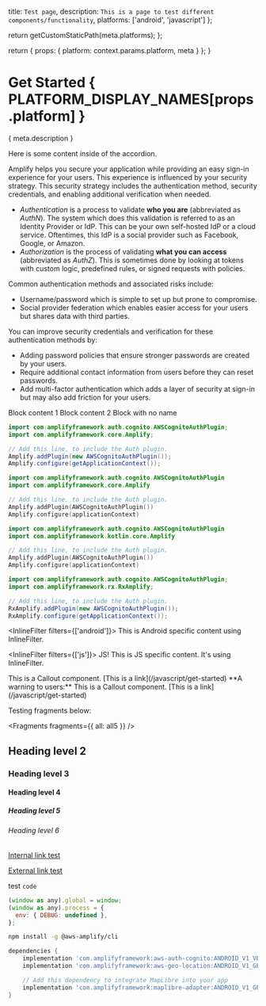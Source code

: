 
  title: `Test page`,
  description: `This is a page to test different components/functionality`,
  platforms: ['android', 'javascript']
};

  return getCustomStaticPath(meta.platforms);
};

  return {
    props: {
      platform: context.params.platform,
      meta
    }
  };
}

# Get Started { PLATFORM_DISPLAY_NAMES[props.platform] }

{ meta.description }

<Accordion title="An accordion with heading level 2" eyebrow="Heading test" headingLevel="2">

Here is some content inside of the accordion.

</Accordion>

<Accordion title='Understanding Auth high-level concepts' headingLevel='4' eyebrow='Learn more'>

Amplify helps you secure your application while providing an easy sign-in experience for your users. This experience is influenced by your security strategy. This security strategy includes the authentication method, security credentials, and enabling additional verification when needed.

- _Authentication_ is a process to validate **who you are** (abbreviated as _AuthN_). The system which does this validation is referred to as an Identity Provider or IdP. This can be your own self-hosted IdP or a cloud service. Oftentimes, this IdP is a social provider such as Facebook, Google, or Amazon.
- _Authorization_ is the process of validating **what you can access** (abbreviated as _AuthZ_). This is sometimes done by looking at tokens with custom logic, predefined rules, or signed requests with policies.

Common authentication methods and associated risks include:

- Username/password which is simple to set up but prone to compromise.
- Social provider federation which enables easier access for your users but shares data with third parties.

You can improve security credentials and verification for these authentication methods by:

- Adding password policies that ensure stronger passwords are created by your users.
- Require additional contact information from users before they can reset passwords.
- Add multi-factor authentication which adds a layer of security at sign-in but may also add friction for your users.

</Accordion>

<BlockSwitcher>
  <Block name="This is a really long title">Block content 1</Block>
  <Block name="This is a really long title This is an even longer title">
    Block content 2
  </Block>
  <Block>Block with no name</Block>
</BlockSwitcher>

<BlockSwitcher>
<Block name="Java">

```java
import com.amplifyframework.auth.cognito.AWSCognitoAuthPlugin;
import com.amplifyframework.core.Amplify;
```

```java
// Add this line, to include the Auth plugin.
Amplify.addPlugin(new AWSCognitoAuthPlugin());
Amplify.configure(getApplicationContext());
```

</Block>
<Block name="Kotlin - Callbacks">

```kotlin
import com.amplifyframework.auth.cognito.AWSCognitoAuthPlugin
import com.amplifyframework.core.Amplify
```

```kotlin
// Add this line, to include the Auth plugin.
Amplify.addPlugin(AWSCognitoAuthPlugin())
Amplify.configure(applicationContext)
```

</Block>
<Block name="Kotlin - Coroutines">

```kotlin
import com.amplifyframework.auth.cognito.AWSCognitoAuthPlugin
import com.amplifyframework.kotlin.core.Amplify
```

```kotlin
// Add this line, to include the Auth plugin.
Amplify.addPlugin(AWSCognitoAuthPlugin())
Amplify.configure(applicationContext)
```

</Block>
<Block name="RxJava">

```java
import com.amplifyframework.auth.cognito.AWSCognitoAuthPlugin;
import com.amplifyframework.rx.RxAmplify;
```

```java
// Add this line, to include the Auth plugin.
RxAmplify.addPlugin(new AWSCognitoAuthPlugin());
RxAmplify.configure(getApplicationContext());
```

</Block>
</BlockSwitcher>

<InlineFilter filters={['android']}>
  This is Android specific content using InlineFilter.
</InlineFilter>

<InlineFilter filters={['js']}>
  JS! This is JS specific content. It's using InlineFilter.
</InlineFilter>

<Callout>
  This is a Callout component. [This is a link](/javascript/get-started)
</Callout>

<Callout warning>
  **A warning to users:** This is a Callout component. [This is a
  link](/javascript/get-started)
</Callout>

<YoutubeEmbed embedId="k74IrUNaJVk?start=40" />


Testing fragments below:

<Fragments fragments={{ all: all5 }} />

## Heading level 2

### Heading level 3

#### Heading level 4

##### Heading level 5

###### Heading level 6

[Internal link test](/javascript)

[External link test](https://aws.amazon.com)

test `code`

```javascript
(window as any).global = window;
(window as any).process = {
  env: { DEBUG: undefined },
};
```

```bash
npm install -g @aws-amplify/cli
```

```groovy
dependencies {
    implementation 'com.amplifyframework:aws-auth-cognito:ANDROID_V1_VERSION'
    implementation 'com.amplifyframework:aws-geo-location:ANDROID_V1_GEO_VERSION'

    // Add this dependency to integrate MapLibre into your app
    implementation 'com.amplifyframework:maplibre-adapter:ANDROID_V1_GEO_VERSION'
}
```
